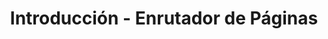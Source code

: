 ---
source-updated-at: 2025-05-16T04:52:11.000Z
translation-updated-at: 2025-06-02T19:56:32.179Z
title: Introducción - Enrutador de Páginas
nav_title: Introducción
description: Aprenda a crear aplicaciones web full-stack con Next.js utilizando el enrutador de páginas (Pages Router).
---